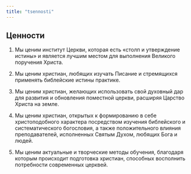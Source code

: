 ```yaml
---
title: "tsennosti"
---
```

## Ценности

1.  Мы ценим институт Церкви, которая есть «столп и утверждение истины» и является лучшим местом для выполнения Великого поручения Христа.

2.  Мы ценим христиан, любящих изучать Писание и стремящихся применять библейские истины практике.

3.  Мы ценим христиан, желающих использовать свой духовный дар для развития и обновления поместной церкви, расширяя Царство Христа на земле.

4.  Мы ценим христиан, открытых к формированию в себе христоподобного характера посредством изучения библейского и систематического богословия, а также положительного влияния преподавателей, исполненных Святым Духом, любящих Бога и людей.

5.  Мы ценим актуальные и творческие методы обучения, благодаря которым происходит подготовка христиан, способных восполнить потребности современных церквей.
